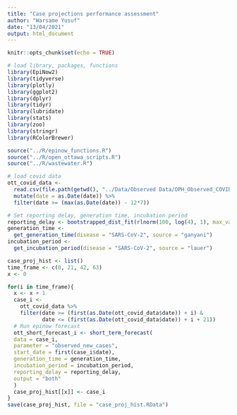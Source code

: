```yaml
---
title: "Case projections performance assessment"
author: "Warsame Yusuf"
date: "13/04/2021"
output: html_document
---
```


```r
knitr::opts_chunk$set(echo = TRUE)
```

```r
# load library, packages, functions
library(EpiNow2)
library(tidyverse)
library(plotly)
library(ggplot2)
library(dplyr)
library(tidyr)
library(lubridate)
library(stats)
library(zoo)
library(stringr)
library(RColorBrewer)

source("../R/epinow_functions.R")
source("../R/open_ottawa_scripts.R")
source("../R/wastewater.R")

# load covid data
ott_covid_data <-
  read.csv(file.path(getwd(), "../Data/Observed Data/OPH_Observed_COVID_Data.csv")) %>%
  mutate(date = as.Date(date)) %>%
  filter(date >= (max(as.Date(date)) - 12*7))

# Set reporting delay, generation time, incubation period
reporting_delay <- bootstrapped_dist_fit(rlnorm(100, log(4), 1), max_value = 30)
generation_time <-
  get_generation_time(disease = "SARS-CoV-2", source = "ganyani")
incubation_period <-
  get_incubation_period(disease = "SARS-CoV-2", source = "lauer")
```

```r
case_proj_hist <- list()
time_frame <- c(0, 21, 42, 63)
x <- 0

for(i in time_frame){
  x <- x + 1
  case_i <- 
    ott_covid_data %>%
    filter(date >= (first(as.Date(ott_covid_data$date)) + i) &
           date <= (first(as.Date(ott_covid_data$date)) + i + 21))
  # Run epinow forecast
  ott_short_forecast_i <- short_term_forecast(
  data = case_i,
  parameter = "observed_new_cases",
  start_date = first(case_i$date), 
  generation_time = generation_time,
  incubation_period = incubation_period,
  reporting_delay = reporting_delay,
  output = "both"
  )
  case_proj_hist[[x]] <- case_i
}
save(case_proj_hist, file = "case_proj_hist.RData")
```


